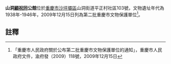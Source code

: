 {{msg:重慶市文物保護單位
|名稱 = [[山洞抗戰遺址群|山洞抗戰遺址群]]（含[[山洞林森公館|林森公館]]、[[何應欽官邸|何應欽官邸]]、[[張群公館|張群公館]]、[[潘文華公館|潘文華公館]]、[[楊森公館|楊森公館]]、[[陳誠公館|陳誠公館]]、顧祝同公館、[[羅廣文公館|羅廣文公館]]、[[范紹增公館|范紹增公館]]、[[周季悔公館|周季悔公館]]、[[夏鬥寅公館|夏鬥寅公館]]、[[曾俊臣公館|曾俊臣公館]]、[[唐式遵公館|唐式遵公館]]、[[翁文灝舊居|翁文灝舊居]]、[[周均時公館|周均時公館]]、[[何九淵公館|何九淵公館]]、[[馮建勛公館|馮建勛公館]]、[[吉星文公館|吉星文公館]]、[[賀耀祖公館|賀耀祖公館]]、[[山洞抗戰題刻|山洞抗戰題刻]]、[[山洞防空洞|山洞防空洞]]）
|編號 = 159
|圖片 = 
|級別 = 6
|分類 = 
|時代 = 1938年-1946年
|地點 = [[沙坪壩區|沙坪壩區]]山洞平正村、西山新村
|坐標 = 
|登錄 = 2009年12月15日
}}
'''山洞[[顧祝同|顧祝同]]公館'''位於[[重慶市|重慶市]][[沙坪壩區|沙坪壩區]]山洞街道平正村社區103號，文物遺址年代為1938年-1946年，2009年12月15日列為第二批重慶市文物保護單位<ref>「重慶市人民政府關於公布第二批重慶市文物保護單位的通知」，重慶市人民政府文件，渝府發（2009）118號，2009年12月15日</ref>。
== 註釋 ==
{{reflist}}
{{文物保護單位小作品}}